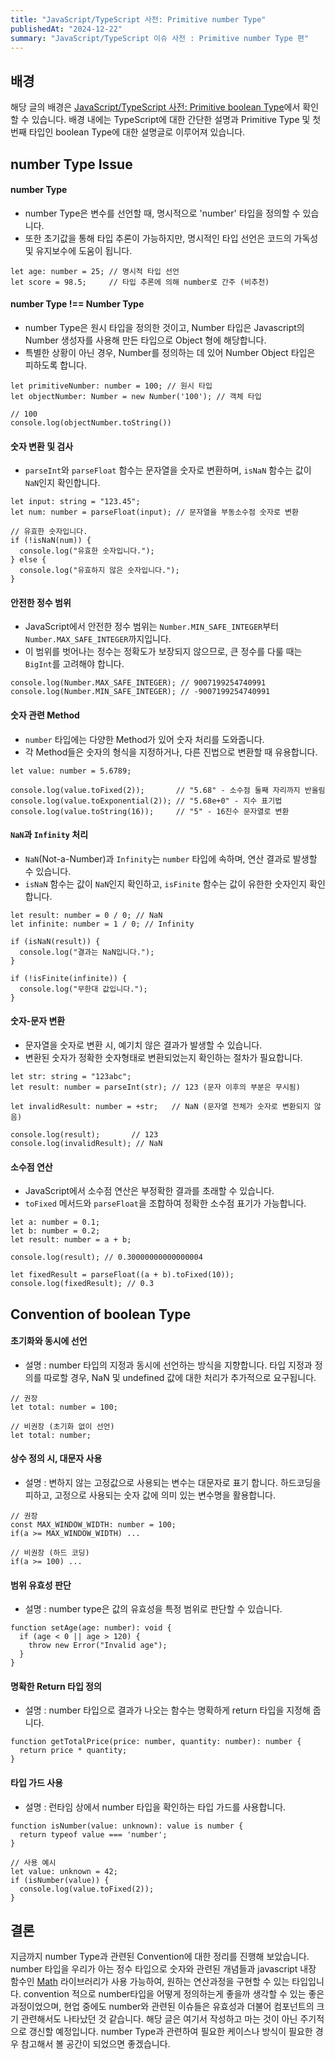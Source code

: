 ```yaml
---
title: "JavaScript/TypeScript 사전: Primitive number Type"
publishedAt: "2024-12-22"
summary: "JavaScript/TypeScript 이슈 사전 : Primitive number Type 편"
---
```


## 배경

해당 글의 배경은 [JavaScript/TypeScript 사전: Primitive boolean Type](https://gittoblog.vercel.app/blog/dictPrimitivebooleanType)에서 확인할 수 있습니다.
배경 내에는 TypeScript에 대한 간단한 설명과 Primitive Type 및 첫번째 타입인 boolean Type에 대한 설명글로 이루어져 있습니다.

## number Type Issue

#### number Type

- number Type은 변수를 선언할 때, 명시적으로 'number' 타입을 정의할 수 있습니다.
- 또한 초기값을 통해 타입 추론이 가능하지만, 명시적인 타입 선언은 코드의 가독성 및 유지보수에 도움이 됩니다.

```
let age: number = 25; // 명시적 타입 선언
let score = 98.5;     // 타입 추론에 의해 number로 간주 (비추천)
```

#### number Type !== Number Type

- number Type은 원시 타입을 정의한 것이고, Number 타입은 Javascript의 Number 생성자를 사용해 만든 타입으로 Object 형에 해당합니다.
- 특별한 상황이 아닌 경우, Number를 정의하는 데 있어 Number Object 타입은 피하도록 합니다.

```
let primitiveNumber: number = 100; // 원시 타입
let objectNumber: Number = new Number('100'); // 객체 타입

// 100
console.log(objectNumber.toString())
```

#### 숫자 변환 및 검사

- `parseInt`와 `parseFloat` 함수는 문자열을 숫자로 변환하며, `isNaN` 함수는 값이 `NaN`인지 확인합니다.

```
let input: string = "123.45";
let num: number = parseFloat(input); // 문자열을 부동소수점 숫자로 변환

// 유효한 숫자입니다.
if (!isNaN(num)) {
  console.log("유효한 숫자입니다.");
} else {
  console.log("유효하지 않은 숫자입니다.");
}
```

#### 안전한 정수 범위

- JavaScript에서 안전한 정수 범위는 `Number.MIN_SAFE_INTEGER`부터 `Number.MAX_SAFE_INTEGER`까지입니다.
- 이 범위를 벗어나는 정수는 정확도가 보장되지 않으므로, 큰 정수를 다룰 때는 `BigInt`를 고려해야 합니다.

```
console.log(Number.MAX_SAFE_INTEGER); // 9007199254740991
console.log(Number.MIN_SAFE_INTEGER); // -9007199254740991
```

#### 숫자 관련 Method

- `number` 타입에는 다양한 Method가 있어 숫자 처리를 도와줍니다.
- 각 Method들은 숫자의 형식을 지정하거나, 다른 진법으로 변환할 때 유용합니다.

```
let value: number = 5.6789;

console.log(value.toFixed(2));       // "5.68" - 소수점 둘째 자리까지 반올림
console.log(value.toExponential(2)); // "5.68e+0" - 지수 표기법
console.log(value.toString(16));     // "5" - 16진수 문자열로 변환
```

#### `NaN`과 `Infinity` 처리

- `NaN`(Not-a-Number)과 `Infinity`는 `number` 타입에 속하며, 연산 결과로 발생할 수 있습니다.
- `isNaN` 함수는 값이 `NaN`인지 확인하고, `isFinite` 함수는 값이 유한한 숫자인지 확인합니다.

```
let result: number = 0 / 0; // NaN
let infinite: number = 1 / 0; // Infinity

if (isNaN(result)) {
  console.log("결과는 NaN입니다.");
}

if (!isFinite(infinite)) {
  console.log("무한대 값입니다.");
}
```

#### 숫자-문자 변환

- 문자열을 숫자로 변환 시, 예기치 않은 결과가 발생할 수 있습니다.
- 변환된 숫자가 정확한 숫자형태로 변환되었는지 확인하는 절차가 필요합니다.

```
let str: string = "123abc";
let result: number = parseInt(str); // 123 (문자 이후의 부분은 무시됨)

let invalidResult: number = +str;   // NaN (문자열 전체가 숫자로 변환되지 않음)

console.log(result);       // 123
console.log(invalidResult); // NaN
```

#### 소수점 연산

- JavaScript에서 소수점 연산은 부정확한 결과를 초래할 수 있습니다.
- `toFixed` 메서드와 `parseFloat`을 조합하여 정확한 소수점 표기가 가능합니다.

```
let a: number = 0.1;
let b: number = 0.2;
let result: number = a + b;

console.log(result); // 0.30000000000000004

let fixedResult = parseFloat((a + b).toFixed(10));
console.log(fixedResult); // 0.3
```

## Convention of boolean Type

#### 초기화와 동시에 선언

- 설명 : number 타입의 지정과 동시에 선언하는 방식을 지향합니다. 타입 지정과 정의를 따로할 경우, NaN 및 undefined 값에 대한 처리가 추가적으로 요구됩니다.

```
// 권장
let total: number = 100;

// 비권장 (초기화 없이 선언)
let total: number;
```

#### 상수 정의 시, 대문자 사용

- 설명 : 변하지 않는 고정값으로 사용되는 변수는 대문자로 표기 합니다. 하드코딩을 피하고, 고정으로 사용되는 숫자 값에 의미 있는 변수명을 활용합니다.

```
// 권장
const MAX_WINDOW_WIDTH: number = 100;
if(a >= MAX_WINDOW_WIDTH) ...

// 비권장 (하드 코딩)
if(a >= 100) ...
```

#### 범위 유효성 판단

- 설명 : number type은 값의 유효성을 특정 범위로 판단할 수 있습니다.

```
function setAge(age: number): void {
  if (age < 0 || age > 120) {
    throw new Error("Invalid age");
  }
}
```

#### 명확한 Return 타입 정의

- 설명 : number 타입으로 결과가 나오는 함수는 명확하게 return 타입을 지정해 줍니다.

```
function getTotalPrice(price: number, quantity: number): number {
  return price * quantity;
}
```

#### 타입 가드 사용

- 설명 : 런타임 상에서 number 타입을 확인하는 타입 가드를 사용합니다.

```
function isNumber(value: unknown): value is number {
  return typeof value === 'number';
}

// 사용 예시
let value: unknown = 42;
if (isNumber(value)) {
  console.log(value.toFixed(2));
}
```

## 결론

지금까지 number Type과 관련된 Convention에 대한 정리를 진행해 보았습니다.
number 타입을 우리가 아는 정수 타입으로 숫자와 관련된 개념들과 javascript 내장 함수인 [Math](https://developer.mozilla.org/ko/docs/Web/JavaScript/Reference/Global_Objects/Math) 라이브러리가 사용 가능하여, 원하는 연산과정을 구현할 수 있는 타입입니다.
convention 적으로 number타입을 어떻게 정의하는게 좋을까 생각할 수 있는 좋은 과정이었으며, 현업 중에도 number와 관련된 이슈들은 유효성과 더불어 컴포넌트의 크기 관련해서도 나타났던 것 같습니다.
해당 글은 여기서 작성하고 마는 것이 아닌 주기적으로 갱신할 예정입니다. number Type과 관련하여 필요한 케이스나 방식이 필요한 경우 참고해서 볼 공간이 되었으면 좋겠습니다.
